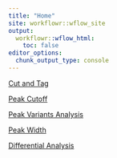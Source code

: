 ```yaml
---
title: "Home"
site: workflowr::wflow_site
output:
  workflowr::wflow_html:
    toc: false
editor_options:
  chunk_output_type: console
---
```


[Cut and Tag](https://infurnoheat.github.io/WardLab/docs/multiQC_cut_tag.html)

[Peak Cutoff](https://infurnoheat.github.io/WardLab/docs/peak_cutoff.html)

[Peak Variants Analysis](https://infurnoheat.github.io/WardLab/docs/peak_analysis.html)

[Peak Width](https://infurnoheat.github.io/WardLab/docs/peak_width.html)

[Differential Analysis](https://infurnoheat.github.io/WardLab/docs/final_analysis.html)
